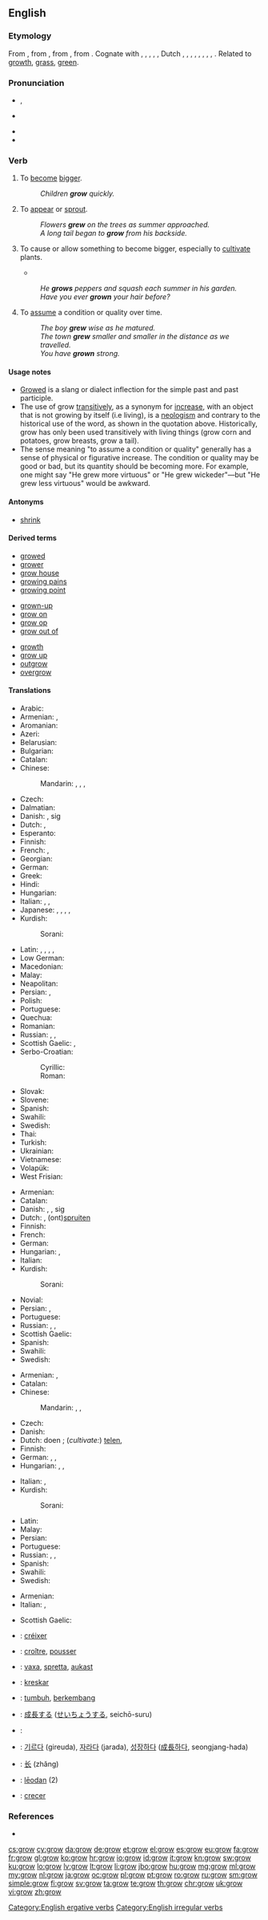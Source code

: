 ==English==

===Etymology===
From {{etyl|enm|en}} {{term|growen|lang=enm}}, from {{etyl|ang|en}} {{term|growan|grōwan|to grow, increase, flourish, germinate|lang=ang}}, from {{etyl|gem-pro|en}} {{term/t|gem-pro|*grōaną||to grow, grow green}}, from {{etyl|ine-pro|en}} {{term/t|ine-pro|*gʰreH₁-||to grow, become green}}. 
{{rel-top|cognates}}
Cognate with {{etyl|sco|-}} {{term|grow|lang=sco}}, {{term|grew||to grow|lang=sco}}, {{etyl|frr|-}} {{term|grojen|lang=frr}}, {{term|growen||to grow|lang=frr}}, {{etyl|fy|-}} {{term|groeie||to grow|lang=fy}}, Dutch {{term|groeien||to grow|lang=nl}}, {{etyl|gmh|-}} {{term|grüejen||to grow, grow green|lang=gmh}}, {{etyl|da|-}} {{term|gro||to grow|lang=da}}, {{etyl|no|-}} {{term|gro||to grow|lang=no}}, {{etyl|sv|-}} {{term|gro||to germinate, grow, sprout|lang=sv}}, {{etyl|is|-}} {{term|gróa||to grow|lang=is}}, {{etyl|la|-}} {{term|herba||plant, herb, weed|lang=la}}, {{etyl|sv|-}} {{term|gröda||crop|lang=sv}}, {{etyl|frr|-}} {{term|greyde||growth, pasture|lang=frr}}. Related to [[growth]], [[grass]], [[green]].
{{rel-bottom}}

===Pronunciation===
* {{a|UK}} {{IPA|/ɡɹəʊ/}}, {{X-SAMPA|/gr@U/}}
* {{a|US}} {{IPA|/ɡɹoʊ/}}
* {{audio|en-us-grow.ogg|Audio (US)}}
* {{rhymes|əʊ}}

===Verb===
{{en-verb|grows|growing|grew|grown}}

# {{context|ergative|lang=en}} To [[become]] [[bigger]].
#: ''Children '''grow''' quickly.''
# {{context|intransitive|lang=en}} To [[appear]] or [[sprout]].
#: ''Flowers '''grew''' on the trees as summer approached.''
#: ''A long tail began to '''grow''' from his backside.''
# {{context|transitive|lang=en}} To cause or allow something to become bigger, especially to [[cultivate]] plants.
#* {{quote-news
|year=2011
|date=March 01
|author=Peter Roff
|title=Another Foolish Move By Congress
|work=Fox News
|url=http://www.foxnews.com/opinion/2011/03/01/foolish-congress/
|passage=''The Bush administration – which sought to '''grow''' the number of fisheries managed under a program known as “catch shares”...''}}
#: ''He '''grows''' peppers and squash each summer in his garden.''
#: ''Have you ever '''grown''' your hair before?''
# {{context|copulative|lang=en}} To [[assume]] a condition or quality over time.
#: ''The boy '''grew''' wise as he matured.''
#: ''The town '''grew''' smaller and smaller in the distance as we travelled.''
#: ''You have '''grown''' strong.''

====Usage notes====
* [[growed|Growed]] is a slang or dialect inflection for the simple past and past participle.
* The use of grow [[transitive]]ly, as a synonym for [[increase]], with an object that is not growing by itself (i.e  living), is a [[neologism]] and contrary to the historical use of the word, as shown in the quotation above. Historically, grow has only been used transitively with living things (grow corn and potatoes, grow breasts, grow a tail).
* The sense meaning "to assume a condition or quality" generally has a sense of physical or figurative increase. The condition or quality may be good or bad, but its quantity should be becoming more. For example, one might say "He grew more virtuous" or "He grew wickeder"&mdash;but "He grew less virtuous" would be awkward.

====Antonyms====
* [[shrink]]

====Derived terms====
{{rel-top3|Terms derived from ''grow''}}
* [[growed]]
* [[grower]]
* [[grow house]]
* [[growing pains]]
* [[growing point]]
{{rel-mid3}}
* [[grown-up]]
* [[grow on]]
* [[grow op]]
* [[grow out of]]
{{rel-mid3}}
* [[growth]] {{pos_n}}
* [[grow up]]
* [[outgrow]]
* [[overgrow]]
{{rel-bottom}}

====Translations====
{{trans-top|(''intransitive'') to become bigger}}
* Arabic: {{t-|ar|نمى|tr=namā}}
* Armenian: {{t-|hy|մեծանալ|tr=meçanal}},  {{t+|hy|աճել|tr=ač̣el}}
* Aromanian: {{t-|rup|crescu}}
* Azeri: {{t-|az|böyümək}}
* Belarusian: {{t|be|расці|tr=rascí|sc=Cyrl}}
* Bulgarian: {{t|bg|раста|tr=rastá|sc=Cyrl}}
* Catalan: {{t+|ca|créixer}}
* Chinese:
*: Mandarin: {{t|cmn|生長|sc=Hans}},  {{t|cmn|生长|tr=shēngzhǎng|sc=Hans}},  {{t|cmn|長|sc=Hans}},  {{t+|cmn|长|tr=zhǎng|sc=Hans}}
* Czech: {{t+|cs|růst}}
* Dalmatian: {{tø|dlm|craskro}}
* Danish: {{t+|da|vokse}}, {{t-|da|udvikle}} sig
* Dutch: {{t+|nl|groeien}}, {{t+|nl|wassen}}
* Esperanto: {{t-|eo|kreski}}
* Finnish: {{t+|fi|kasvaa}}
* French: {{t+|fr|grandir}}, {{t+|fr|croître}}
* Georgian: {{t|ka|იზრდება|tr=izrdeba|sc=Geor}}
* German: {{t+|de|wachsen}}
* Greek: {{t|el|μεγαλώνω|tr=megaghlóno|sc=Grek}}
* Hindi: {{t|hi|बढ़ना|tr=baṛhnā|sc=Deva}}
* Hungarian: {{t+|hu|nő}}
* Italian: {{t+|it|crescere}}, {{t-|it|ingrossarsi}}, {{t+|it|svilupparsi}}
* Japanese: {{t|ja|成長|tr=seichō-suru|alt=成長する}},  {{t|ja|生長|tr=seichō suru|alt=生長する}},  {{t-|ja|育つ|tr=sodatsu}},  {{t-|ja|生える|tr=haeru}},  {{t|ja|増大|tr=sōdai suru|alt=増大する}}
* Kurdish:
*: Sorani: {{t-|ku|گه‌وره‌بوون|tr=gawra boon|sc=ku-Arab}}
{{trans-mid}}
* Latin: {{t+|la|cresco}}, {{t-|la|alesco}}, {{t+|la|alo}}, {{t-|la|adolesco}}, {{t-|la|grandesco}}
* Low German: {{t|nds|wassen}}
* Macedonian: {{t|mk|расте|tr=ráste|sc=Cyrl}}
* Malay: {{t-|ms|tumbuh}}
* Neapolitan: {{tø|nap|cresce}}
* Persian: {{t|fa|رشد کردن|tr=rošd kardan|sc=fa-Arab}}, {{t|fa|رستن|tr=rostan|sc=fa-Arab}}
* Polish: {{t+|pl|rosnąć}}
* Portuguese: {{t+|pt|crescer}}
* Quechua: {{t|qu|wiñay}}
* Romanian: {{t+|ro|crește}}
* Russian: {{t+|ru|расти|tr=rastí}} {{impf}}, {{t+|ru|вырастать|tr=varastátʹ}} {{impf}}, {{t+|ru|вырасти|tr=výrasti}} {{pf.}}
* Scottish Gaelic: {{t-|gd|fàs}}, {{t-|gd|cinn}}
* Serbo-Croatian:
*: Cyrillic: {{t|sh|расти|alt=ра̑сти}}
*: Roman: {{t|sh|rasti|alt=rȃsti}}
* Slovak: {{t|sk|rásť}}
* Slovene: {{t|sl|rasti}}
* Spanish: {{t+|es|crecer}}
* Swahili: {{t+|sw|kukuza}}
* Swedish: {{t+|sv|växa}}
* Thai: {{t|th|เติบโต|tr=dtèrp dtoh|sc=Thai}}
* Turkish: {{t+|tr|büyümek}}
* Ukrainian: {{t|uk|рости|tr=rostý|sc=Cyrl}}
* Vietnamese: {{t+|vi|trưởng thành}}
* Volapük: {{t+|vo|glofön}}
* West Frisian: {{t|fy|waakse}}
{{trans-bottom}}

{{trans-top|(''intransitive'') to appear or sprout}}
* Armenian: {{t+|hy|աճել|tr=ač̣el}}
* Catalan: {{t+|ca|créixer}}
* Danish: {{t+|da|vokse}}, {{t-|da|gro}}, {{t-|da|udvikle}} sig
* Dutch: {{t+|nl|groeien}}, (ont)[[spruiten]]
* Finnish: {{t+|fi|kasvaa}}
* French: {{t+|fr|pousser}}
* German: {{t+|de|wachsen}}
* Hungarian: {{t+|hu|nő}}, {{t+|hu|növekszik}}
* Italian: {{t+|it|spuntare}}
* Kurdish:
*: Sorani: {{t-|ku|ده‌رچوون|tr=darchoon|sc=ku-Arab}}
{{trans-mid}}
* Novial: {{tø|nov|kreska}}
* Persian: {{t|fa|روییدن|tr=ruyidan|sc=fa-Arab}}, {{t|fa|رستن|tr=rostan|sc=fa-Arab}}
* Portuguese: {{t+|pt|crescer}}
* Russian: {{t+|ru|расти|tr=rastí}} {{impf}}, {{t+|ru|вырастать|tr=varastátʹ}} {{impf}}, {{t+|ru|вырасти|tr=výrasti}} {{pf.}}
* Scottish Gaelic: {{t-|gd|fàs}}
* Spanish: {{t+|es|crecer}}
* Swahili: {{t+|sw|kukuza}}
* Swedish: {{t+|sv|växa}}
{{trans-bottom}}

{{trans-top|(''transitive'') to cause something to become bigger}}
* Armenian: {{t-|hy|մեծացնել|tr=meçac’nel}},  {{t-|hy|աճեցնել|tr=ač̣ec’nel}}
* Catalan: {{t+|ca|cultivar}}
* Chinese:
*: Mandarin: {{t|cmn|種植|sc=Hani}}, {{t|cmn|种植|tr=[[zhòngzhí]]|sc=Hani}}, {{qualifier|e.g. beard}} {{t|cmn|蓄|tr=xù|sc=Hani}}
* Czech: {{t-|cs|pěstovat}}
* Danish: {{t+|da|dyrke}}
* Dutch: doen {{t+|nl|groeien}}; (''cultivate:'') [[telen]], {{t+|nl|kweken}}
* Finnish: {{t+|fi|kasvattaa}}
* German: {{t+|de|anbauen}}, {{t+|de|ziehen}}, {{t+|de|züchten}}
* Hungarian: {{t+|hu|termel}}, {{t+|hu|termeszt}}, {{t-|hu|növeszt}}
{{trans-mid}}
* Italian: {{t+|it|coltivare}}, {{t+|it|crescere}}
* Kurdish:
*: Sorani: {{t-|ku|ڕواندن|tr=RwAndin|sc=ku-Arab}}
* Latin: {{t-|la|grandesco}}
* Malay: {{t-|ms|besarkan}}
* Persian: {{t|fa|رویاندن|tr=ruyândan|sc=fa-Arab}}
* Portuguese: {{t+|pt|cultivar}}
* Russian: {{t+|ru|растить|tr=rastítʹ}} {{impf}}, {{t+|ru|выращивать|tr=varáščivatʹ}} {{impf}}, {{t+|ru|вырастить|tr=výrastitʹ}} {{pf.}}
* Spanish: {{t+|es|cultivar}}
* Swahili: {{t+|sw|kukuza}}
* Swedish: {{t+|sv|odla}}
{{trans-bottom}}
{{trans-top|to assume a condition or quality }}
* Armenian: {{t-|hy|դառնալ|tr=daṙnal}}
* Italian: {{t+|it|diventare}}, {{t+|it|apparire}}
{{trans-mid}}
* Scottish Gaelic: {{t-|gd|fàs}}
{{trans-bottom}}
{{checktrans-top}}
* {{ttbc|ca}}: [[créixer]]
* {{ttbc|fr}}: [[croître]], [[pousser]]
* {{ttbc|is}}: [[vaxa]], [[spretta]], [[aukast]]
* {{ttbc|io}}: [[kreskar]]
* {{ttbc|id}}: [[tumbuh]], [[kembang|berkembang]]
* {{ttbc|ja}}: [[成長]]する ([[せいちょう]]する, seichō-suru)
* {{ttbc|roa-jer}}: {{tø|roa-jer|craître}}
* {{ttbc|ko}}: [[기르다]] (gireuda), [[자라다]] (jarada), [[성장하다]] ([[成長]]하다, seongjang-hada)
* {{ttbc|cmn}}: [[长]] (zhăng)
* {{ttbc|ang}}: [[leodan|lēodan]] (2)
* {{ttbc|es}}: [[crecer]]
{{trans-bottom}}

===References===
* {{R:OneLook}}

[[Category:English ergative verbs]]
[[Category:English irregular verbs]]

[[cs:grow]]
[[cy:grow]]
[[da:grow]]
[[de:grow]]
[[et:grow]]
[[el:grow]]
[[es:grow]]
[[eu:grow]]
[[fa:grow]]
[[fr:grow]]
[[gl:grow]]
[[ko:grow]]
[[hr:grow]]
[[io:grow]]
[[id:grow]]
[[it:grow]]
[[kn:grow]]
[[sw:grow]]
[[ku:grow]]
[[lo:grow]]
[[lv:grow]]
[[lt:grow]]
[[li:grow]]
[[jbo:grow]]
[[hu:grow]]
[[mg:grow]]
[[ml:grow]]
[[my:grow]]
[[nl:grow]]
[[ja:grow]]
[[oc:grow]]
[[pl:grow]]
[[pt:grow]]
[[ro:grow]]
[[ru:grow]]
[[sm:grow]]
[[simple:grow]]
[[fi:grow]]
[[sv:grow]]
[[ta:grow]]
[[te:grow]]
[[th:grow]]
[[chr:grow]]
[[uk:grow]]
[[vi:grow]]
[[zh:grow]]